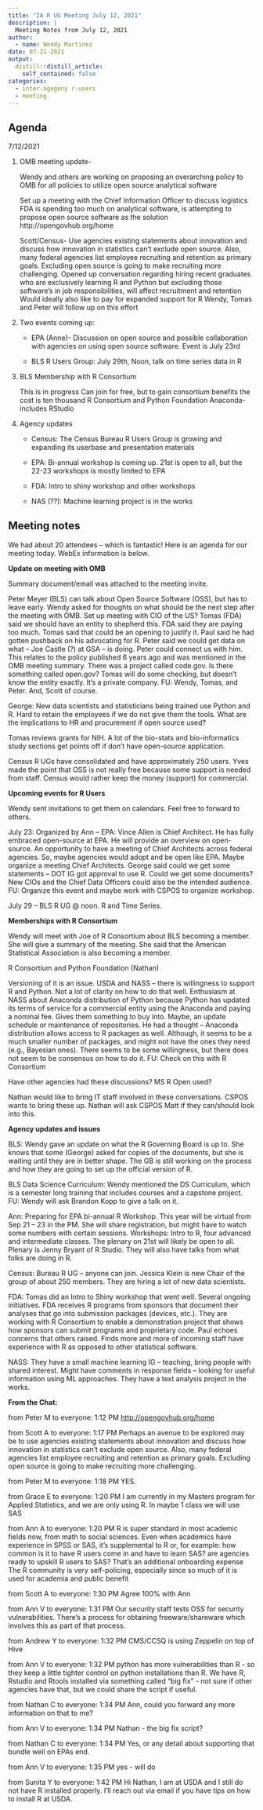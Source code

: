 ```yaml
---
title: "IA R UG Meeting July 12, 2021"
description: |
  Meeting Notes from July 12, 2021
author:
  - name: Wendy Martinez
date: 07-21-2021
output:
  distill::distill_article:
    self_contained: false
categories:
  - inter-agegeny r-users
  - meeting
---
```


## Agenda

7/12/2021

1.  OMB meeting update-

    Wendy and others are working on proposing an overarching policy to
    OMB for all policies to utilize open source analytical software

    Set up a meeting with the Chief Information Officer to discuss
    logistics FDA is spending too much on analytical software, is
    attempting to propose open source software as the solution
    http://opengovhub.org/home
    
    Scott/Census- Use agencies existing
    statements about innovation and discuss how innovation in statistics
    can't exclude open source. Also, many federal agencies list employee
    recruiting and retention as primary goals. Excluding open source is
    going to make recruiting more challenging. Opened up conversation
    regarding hiring recent graduates who are exclusively learning R and
    Python but excluding those software's in job responsibilities, will
    affect recruitment and retention Would ideally also like to pay for
    expanded support for R Wendy, Tomas and Peter will follow up on this
    effort

2.  Two events coming up:

    -   EPA (Anne)- Discussion on open source and possible collaboration
        with agencies on using open source software. Event is July 23rd

    -   BLS R Users Group: July 29th, Noon, talk on time series data in
        R

<!-- -->

3.  BLS Membership with R Consortium

    This is in progress Can join for free, but to gain consortium
    benefits the cost is ten thousand R Consortium and Python Foundation
    Anaconda- includes RStudio

4.  Agency updates

    -   Census: The Census Bureau R Users Group is growing and expanding
        its userbase and presentation materials

    -   EPA: Bi-annual workshop is coming up. 21st is open to all, but
        the 22-23 workshops is mostly limited to EPA

    -   FDA: Intro to shiny workshop and other workshops

    -   NAS (??): Machine learning project is in the works

## Meeting notes

We had about 20 attendees -- which is fantastic! Here is an agenda for
our meeting today. WebEx information is below.

**Update on meeting with OMB**

Summary document/email was attached to the meeting invite.

Peter Meyer (BLS) can talk about Open Source Software (OSS), but has to
leave early. Wendy asked for thoughts on what should be the next step
after the meeting with OMB. Set up meeting with CIO of the US? Tomas
(FDA) said we should have an entity to shepherd this. FDA said they are
paying too much. Tomas said that could be an opening to justify it. Paul
said he had gotten pushback on his advocating for R. Peter said we could
get data on what -- Joe Castle (?) at GSA -- is doing. Peter could
connect us with him. This relates to the policy published 6 years ago
and was mentioned in the OMB meeting summary. There was a project called
code.gov. Is there something called open.gov? Tomas will do some
checking, but doesn't know the entity exactly. It's a private company.
FU: Wendy, Tomas, and Peter. And, Scott of course.

George: New data scientists and statisticians being trained use Python
and R. Hard to retain the employees if we do not give them the tools.
What are the implications to HR and procurement if open source used?

Tomas reviews grants for NIH. A lot of the bio-stats and bio-informatics
study sections get points off if don't have open-source application.

Census R UGs have consolidated and have approximately 250 users. Yves
made the point that OSS is not really free because some support is
needed from staff. Census would rather keep the money (support) for
commercial.

**Upcoming events for R Users**

Wendy sent invitations to get them on calendars. Feel free to forward to
others.

July 23: Organized by Ann -- EPA: Vince Allen is Chief Architect. He has
fully embraced open-source at EPA. He will provide an overview on
open-source. An opportunity to have a meeting of Chief Architects across
federal agencies. So, maybe agencies would adopt and be open like EPA.
Maybe organize a meeting Chief Architects. George said could we get some
statements -- DOT IG got approval to use R. Could we get some documents?
New CIOs and the Chief Data Officers could also be the intended
audience. FU: Organize this event and maybe work with CSPOS to organize
workshop.

July 29 -- BLS R UG \@ noon. R and Time Series.

**Memberships with R Consortium**

Wendy will meet with Joe of R Consortium about BLS becoming a member.
She will give a summary of the meeting. She said that the American
Statistical Association is also becoming a member.

R Consortium and Python Foundation (Nathan)

Versioning of it is an issue. USDA and NASS -- there is willingness to
support R and Python. Not a lot of clarity on how to do that well.
Enthusiasm at NASS about Anaconda distribution of Python because Python
has updated its terms of service for a commercial entity using the
Anaconda and paying a nominal fee. Gives them something to buy into.
Maybe, an update schedule or maintenance of repositories. He had a
thought -- Anaconda distribution allows access to R packages as well.
Although, it seems to be a much smaller number of packages, and might
not have the ones they need (e.g., Bayesian ones). There seems to be
some willingness, but there does not seem to be consensus on how to do
it. FU: Check on this with R Consortium

Have other agencies had these discussions? MS R Open used?

Nathan would like to bring IT staff involved in these conversations.
CSPOS wants to bring these up. Nathan will ask CSPOS Matt if they
can/should look into this.

**Agency updates and issues**

BLS: Wendy gave an update on what the R Governing Board is up to. She
knows that some (George) asked for copies of the documents, but she is
waiting until they are in better shape. The GB is still working on the
process and how they are going to set up the official version of R.

BLS Data Science Curriculum: Wendy mentioned the DS Curriculum, which is
a semester long training that includes courses and a capstone project.
FU: Wendy will ask Brandon Kopp to give a talk on it.

Ann: Preparing for EPA bi-annual R Workshop. This year will be virtual
from Sep 21 -- 23 in the PM. She will share registration, but might have
to watch some numbers with certain sessions. Workshops: Intro to R, four
advanced and intermediate classes. The plenary on 21st will likely be
open to all. Plenary is Jenny Bryant of R Studio. They will also have
talks from what folks are doing in R.

Census: Bureau R UG -- anyone can join. Jessica Klein is new Chair of
the group of about 250 members. They are hiring a lot of new data
scientists.

FDA: Tomas did an Intro to Shiny workshop that went well. Several
ongoing initiatives. FDA receives R programs from sponsors that document
their analyses that go into submission packages (devices, etc.). They
are working with R Consortium to enable a demonstration project that
shows how sponsors can submit programs and proprietary code. Paul echoes
concerns that others raised. Finds more and more of incoming staff have
experience with R as opposed to other statistical software.

NASS: They have a small machine learning IG -- teaching, bring people
with shared interest. Might have comments in response fields -- looking
for useful information using ML approaches. They have a text analysis
project in the works.

**From the Chat:**

from Peter M to everyone: 1:12 PM <http://opengovhub.org/home>

from Scott A to everyone: 1:17 PM Perhaps an avenue to be explored may
be to use agencies existing statements about innovation and discuss how
innovation in statistics can't exclude open source. Also, many federal
agencies list employee recruiting and retention as primary goals.
Excluding open source is going to make recruiting more challenging.

from Peter M to everyone: 1:18 PM YES.

from Grace E to everyone: 1:20 PM I am currently in my Masters program
for Applied Statistics, and we are only using R. In maybe 1 class we
will use SAS

from Ann A to everyone: 1:20 PM R is super standard in most academic
fields now, from math to social sciences. Even when academics have
experience in SPSS or SAS, it's supplemental to R or, for example: how
common is it to have R users come in and have to learn SAS? are agencies
ready to upskill R users to SAS? That's an additional onboarding expense
The R community is very self-policing, especially since so much of it is
used for academia and public benefit

from Scott A to everyone: 1:30 PM Agree 100% with Ann

from Ann V to everyone: 1:31 PM Our security staff tests OSS for
security vulnerabilities. There's a process for obtaining
freeware/shareware which involves this as part of that process.

from Andrew Y to everyone: 1:32 PM CMS/CCSQ is using Zeppelin on top of
Hive

from Ann V to everyone: 1:32 PM python has more vulnerabilities than R -
so they keep a little tighter control on python installations than R. We
have R, Rstudio and Rtools installed via something called "big fix" -
not sure if other agencies have that, but we could share the script if
useful.

from Nathan C to everyone: 1:34 PM Ann, could you forward any more
information on that to me?

from Ann V to everyone: 1:34 PM Nathan - the big fix script?

from Nathan C to everyone: 1:34 PM Yes, or any detail about supporting
that bundle well on EPAs end.

from Ann V to everyone: 1:35 PM yes - will do

from Sunita Y to everyone: 1:42 PM Hi Nathan, I am at USDA and I still
do not have R installed properly. I'll reach out via email if you have
tips on how to install R at USDA.
